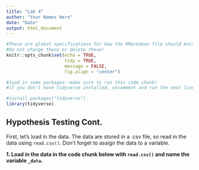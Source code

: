 ```yaml
---
title: "Lab 4"
author: "Your Names Here"
date: "Date"
output: html_document
---
```


```r
#These are global specifications for how the RMarkdown file should knit. 
#Do not change these or delete these!
knitr::opts_chunk$set(echo = TRUE, 
                      tidy = TRUE, 
                      message = FALSE, 
                      fig.align = "center")
```

```r
#load in some packages--make sure to run this code chunk!
#if you don't have tidyverse installed, uncomment and run the next line 

#install.packages("tidyverse")
library(tidyverse)
```

## Hypothesis Testing Cont. 

First, let's load in the data. The data are stored in a .csv file, so read in the data using `read.csv()`. Don't forget to assign the data to a variable. 

__1. Load in the data in the code chunk below with `read.csv()` and name the variable `_data`.__

```r

```

